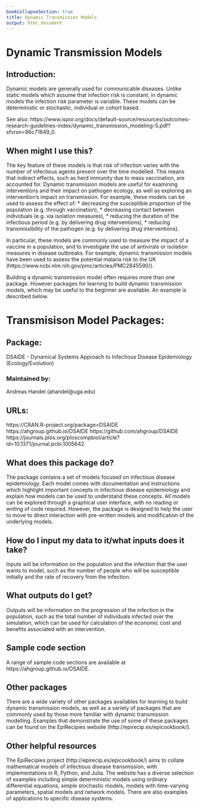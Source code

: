 ```yaml
---
bookCollapseSection: true
title: Dynamic Transmission Models
output: html_document
---
```


# Dynamic Transmission Models

## Introduction:
Dynamic models are generally used for communicable diseases. Unlike static models which assume that infection risk is constant, in dynamic models the infection risk parameter is variable. These models can be deterministic or stochastic, individual or cohort based. 

See also: https://www.ispor.org/docs/default-source/resources/outcomes-research-guidelines-index/dynamic_transmission_modeling-5.pdf?sfvrsn=86c71849_0.


## When might I use this?
The key feature of these models is that risk of infection varies with the number of infectious agents present over the time modelled. 
This means that indirect effects, such as herd immunity due to mass vaccination, are accounted for.
Dynamic transmission models are useful for examining interventions and their impact on pathogen ecology, as well as exploring an intervention’s impact on transmission. For example, these models can be used to assess the effect of:
* decreasing the susceptible proportion of the population (e.g. through vaccination),
* decreasing contact between individuals (e.g. via isolation measures),
* reducing the duration of the infectious period  (e.g. by delivering drug interventions),
* reducing transmissibility of the pathogen (e.g. by delivering drug interventions).

In particular, these models are commonly used to measure the impact of a vaccine in a population, and to investigate the use of antivirals or isolation measures in disease outbreaks.
For example, dynamic transmission models have been used to assess the potential malaria risk to the UK (https://www.ncbi.nlm.nih.gov/pmc/articles/PMC2845590/). 

Building a dynamic transmission model often requires more than one package. However packages for learning to build dynamic transmission models, which may be useful to the beginner are available. An example is described below. 


# Transmisison Model Packages:

## Package: 
DSAIDE - Dynamical Systems Approach to Infectious Disease Epidemiology (Ecology/Evolution)

### Maintained by: 
Andreas Handel (ahandel@uga.edu)

## URLs:
https://CRAN.R-project.org/package=DSAIDE 
https://ahgroup.github.io/DSAIDE
https://github.com/ahgroup/DSAIDE
https://journals.plos.org/ploscompbiol/article?id=10.1371/journal.pcbi.1005642

## What does this package do?
The package contains a set of models focused on infectious disease epidemiology. Each model comes with documentation and instructions which highlight important concepts in infectious disease epidemiology and explain how models can be used to understand these concepts. 
All models can be explored through a graphical user interface, with no reading or writing of code required. However, the package is designed to help the user to move to direct interaction with pre-written models and modification of the underlying models.

## How do I input my data to it/what inputs does it take?
Inputs will be information on the population and the infection that the user wants to model, such as the number of people who will be susceptible initially and the rate of recovery from the infection.

## What outputs do I get?
Outputs will be information on the progression of the infection in the population, such as the total number of individuals infected over the simulation, which can be used for calculation of the economic cost and benefits associated with an intervention.

## Sample code section
A range of sample code sections are available at https://ahgroup.github.io/DSAIDE.

## Other packages
There are a wide variety of other packages availables for learning to build dynamic transmission models, as well as a variety of packages that are commonly used by those more familiar with dynamic transmission modelling. Examples that demonstrate the use of some of these packages can be found on the EpiRecipies website (http://epirecip.es/epicookbook/).

## Other helpful resources
The EpiRecipies project (http://epirecip.es/epicookbook/) aims to collate mathematical models of infectious disease transmission, with implementations in R, Python, and Julia. The website has a diverse selection of examples including simple deterministic models using ordinary differential equations, simple stochastic models, models with time-varying parameters, spatial models and network models. There are also examples of applications to specific disease systems.

